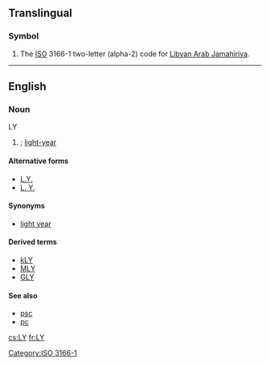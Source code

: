 {{also|ly|-ly|.ly}}
==Translingual==

===Symbol===
{{head|mul|symbol}}

# The [[ISO]] 3166-1 two-letter (alpha-2) code for [[Libyan Arab Jamahiriya]].

[[Category:ISO 3166-1]]

----

==English==

===Noun===
; LY

# {{label|en|astronomy}} {{alternative spelling of|lang=en|ly}}; [[light-year]]

====Alternative forms====
* [[L.Y.]]
* [[L. Y.]]

====Synonyms====
* [[light year]]

====Derived terms====
* [[kLY]]
* [[MLY]]
* [[GLY]]

====See also====
* [[psc]]
* [[pc]]

[[cs:LY]]
[[fr:LY]]